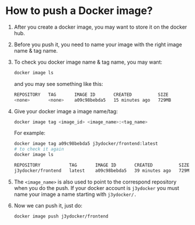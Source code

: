 # How to push a Docker image?

1. After you create a docker image, you may want to store it on the docker hub.
2. Before you push it, you need to name your image with the right image name & tag name.
3. To check you docker image name & tag name, you may want:

   ```bash
   docker image ls
   ```

   and you may see something like this:

   ```bash
   REPOSITORY   TAG       IMAGE ID       CREATED          SIZE
   <none>       <none>    a09c98bebda5   15 minutes ago   729MB
   ```

4. Give your docker image a image name/tag:

   ```bash
   docker image tag <image_id> <image_name>:<tag_name>
   ```

   For example:

   ```bash
   docker image tag a09c98bebda5 j3ydocker/frontend:latest
   # to check it again
   docker image ls

   REPOSITORY           TAG       IMAGE ID       CREATED          SIZE
   j3ydocker/frontend   latest    a09c98bebda5   39 minutes ago   729MB
   ```

5. The `<image_name>` is also used to point to the correspond repository when you do the push. If your docker account is `j3ydocker` you must name your image a name starting with `j3ydocker/.`
6. Now we can push it, just do:

   ```bash
   docker image push j3ydocker/frontend
   ```
